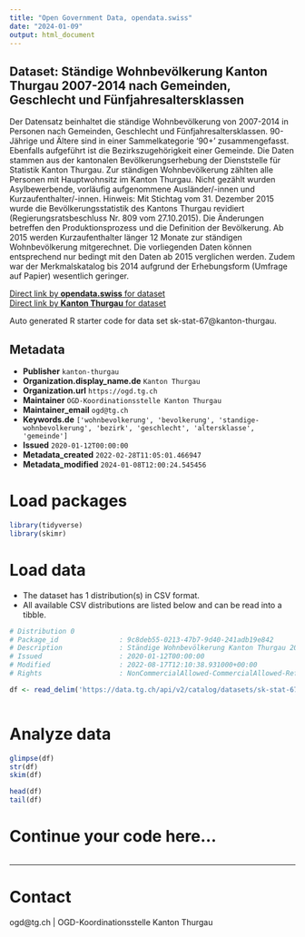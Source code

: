 ```yaml
---
title: "Open Government Data, opendata.swiss"
date: "2024-01-09"
output: html_document
---
```


## Dataset: Ständige Wohnbevölkerung Kanton Thurgau 2007-2014 nach Gemeinden, Geschlecht und Fünfjahresaltersklassen

Der Datensatz beinhaltet die ständige Wohnbevölkerung von 2007-2014 in Personen nach Gemeinden, Geschlecht und Fünfjahresaltersklassen. 90-Jährige und Ältere sind in einer
Sammelkategorie '90+' zusammengefasst. Ebenfalls aufgeführt ist die
Bezirkszugehörigkeit einer Gemeinde.
Die Daten stammen aus der kantonalen Bevölkerungserhebung der Dienststelle für Statistik Kanton Thurgau.
Zur ständigen Wohnbevölkerung zählten alle Personen mit Hauptwohnsitz im Kanton Thurgau. Nicht gezählt wurden Asylbewerbende, vorläufig aufgenommene Ausländer/-innen und Kurzaufenthalter/-innen. Hinweis: Mit Stichtag vom 31. Dezember 2015 wurde die Bevölkerungsstatistik des Kantons Thurgau revidiert
(Regierungsratsbeschluss Nr. 809 vom 27.10.2015). Die Änderungen betreffen den Produktionsprozess und die Definition der Bevölkerung. Ab 2015 werden Kurzaufenthalter länger 12 Monate zur ständigen Wohnbevölkerung mitgerechnet.
Die vorliegenden Daten können entsprechend nur bedingt mit den Daten ab 2015 verglichen werden. Zudem war der Merkmalskatalog bis 2014 aufgrund der Erhebungsform (Umfrage auf Papier) wesentlich geringer.

[Direct link by **opendata.swiss** for dataset](https://opendata.swiss/de/dataset/standige-wohnbevolkerung-kanton-thurgau-2007-2014-nach-gemeinden-geschlecht-und-funfjahresalter)<br>
[Direct link by **Kanton Thurgau** for dataset](https://data.tg.ch/explore/dataset/sk-stat-67/)

Auto generated R starter code for data set sk-stat-67@kanton-thurgau.

## Metadata

- **Publisher** `kanton-thurgau`
- **Organization.display_name.de** `Kanton Thurgau`
- **Organization.url** `https://ogd.tg.ch`
- **Maintainer** `OGD-Koordinationsstelle Kanton Thurgau`
- **Maintainer_email** `ogd@tg.ch`
- **Keywords.de** `['wohnbevolkerung', 'bevolkerung', 'standige-wohnbevolkerung', 'bezirk', 'geschlecht', 'altersklasse', 'gemeinde']`
- **Issued** `2020-01-12T00:00:00`
- **Metadata_created** `2022-02-28T11:05:01.466947`
- **Metadata_modified** `2024-01-08T12:00:24.545456`


# Load packages

```r

library(tidyverse)
library(skimr)

```

# Load data

-   The dataset has 1 distribution(s) in CSV format.
-   All available CSV distributions are listed below and can be read into a tibble.

```r

# Distribution 0
# Package_id               : 9c8deb55-0213-47b7-9d40-241adb19e842
# Description              : Ständige Wohnbevölkerung Kanton Thurgau 2007-2014 nach Gemeinden, Geschlecht und Fünfjahresaltersklassen (csv)
# Issued                   : 2020-01-12T00:00:00
# Modified                 : 2022-08-17T12:10:38.931000+00:00
# Rights                   : NonCommercialAllowed-CommercialAllowed-ReferenceRequired

df <- read_delim('https://data.tg.ch/api/v2/catalog/datasets/sk-stat-67/exports/csv')



```

# Analyze data

```r

glimpse(df)
str(df)
skim(df)

head(df)
tail(df)

```

# Continue your code here...

```r

```

------------------------------------------------------------------------

# Contact

ogd@tg.ch | OGD-Koordinationsstelle Kanton Thurgau
